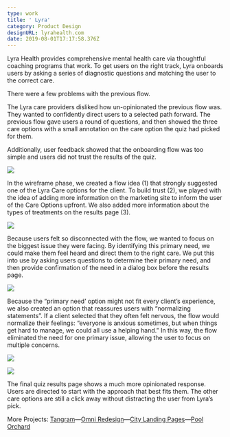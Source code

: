 ```yaml
---
type: work
title: ' Lyra'
category: Product Design
designURL: lyrahealth.com
date: 2019-08-01T17:17:58.376Z
---
```

Lyra Health provides comprehensive mental health care via thoughtful coaching programs that work. To get users on the right track, Lyra onboards users by asking a series of diagnostic questions and matching the user to the correct care. 

There were a few problems with the previous flow. 

The Lyra care providers disliked how un-opinionated the previous flow was. They wanted to confidently direct users to a selected path forward. The previous flow gave users a round of questions, and then showed the three care options with a small annotation on the care option the quiz had picked for them. 

Additionally, user feedback showed that the onboarding flow was too simple and users did not trust the results of the quiz. 

![](/assets/lyra-1.png)

In the wireframe phase, we created a flow idea (1) that strongly suggested one of the Lyra Care options for the client. To build trust (2), we played with the idea of adding more information on the marketing site to inform the user of the Care Options upfront. We also added more information about the types of treatments on the results page (3).

![](/assets/lyra-2.png)

Because users felt so disconnected with the flow, we wanted to focus on the biggest issue they were facing. By identifying this primary need, we could make them feel heard and direct them to the right care. We put this into use by asking users questions to determine their primary need, and then provide confirmation of the need in a dialog box before the results page. 

![](/assets/lyra-3.png)

Because the “primary need’ option might not fit every client’s experience, we also created an option that reassures users with “normalizing statements”. If a client selected that they often felt nervous, the flow would normalize their feelings: “everyone is anxious sometimes, but when things get hard to manage, we could all use a helping hand.” In this way, the flow eliminated the need for one primary issue, allowing the user to focus on multiple concerns. 

![](/assets/lyra-4.png)

![](/assets/lyra-5.png)

The final quiz results page shows a much more opinionated response. Users are directed to start with the approach that best fits them. The other care options are still a click away without distracting the user from Lyra’s pick.


More Projects: [Tangram](internetbl.eu/tangram)––[Omni Redesign](https://internetbl.eu/omni-redesign)––[City Landing Pages](https://internetbl.eu/city-landing-pages)––[Pool Orchard](https://internetbl.eu/pool-orchard)
